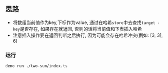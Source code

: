 ## 思路

- 将数组当前值作为key,下标作为value, 通过在哈希`store`中去查找`target - key`是否存在, 如果存在就返回, 否则的话将当前值和下表插入哈希
- 注意插入操作要在返回判断之后执行, 因为可能会存在哈希冲突(例如: [3, 3], 6)

### 运行

```bash
deno run ./two-sum/index.ts
```